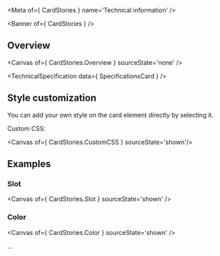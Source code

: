 
<Meta of={ CardStories } name='Technical information' />

<Banner of={ CardStories } />

## Overview

<Canvas of={ CardStories.Overview } sourceState='none' />

<TechnicalSpecification data={ SpecificationsCard } />

## Style customization

You can add your own style on the card element directly by selecting it.

Custom CSS:

<Canvas of={ CardStories.CustomCSS } sourceState='shown'/>

## Examples

### Slot

<Canvas of={ CardStories.Slot } sourceState='shown' />

### Color
<Canvas of={ CardStories.Color } sourceState='shown' />

...
